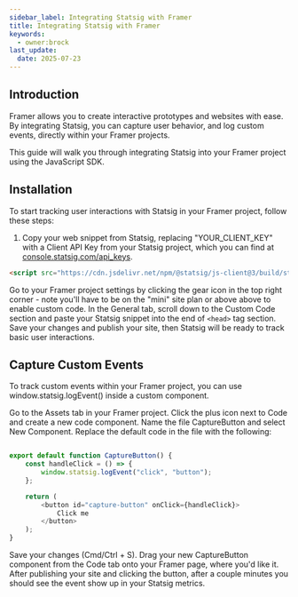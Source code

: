 ```yaml
---
sidebar_label: Integrating Statsig with Framer
title: Integrating Statsig with Framer
keywords:
  - owner:brock
last_update:
  date: 2025-07-23
---
```


## Introduction

Framer allows you to create interactive prototypes and websites with ease. By integrating Statsig, you can capture user behavior, and log custom events, directly within your Framer projects.

This guide will walk you through integrating Statsig into your Framer project using the JavaScript SDK.

## Installation

To start tracking user interactions with Statsig in your Framer project, follow these steps:

1. Copy your web snippet from Statsig, replacing "YOUR_CLIENT_KEY" with a Client API Key from your Statsig project, which you can find at [console.statsig.com/api_keys](https://console.statsig.com/api_keys).
```html
<script src="https://cdn.jsdelivr.net/npm/@statsig/js-client@3/build/statsig-js-client+session-replay+web-analytics.min.js?apikey=[YOUR_CLIENT_KEY]"></script>
```
Go to your Framer project settings by clicking the gear icon in the top right corner - note you'll have to be on the "mini" site plan or above above to enable custom code.
In the General tab, scroll down to the Custom Code section and paste your Statsig snippet into the end of `<head>` tag section. Save your changes and publish your site, then Statsig will be ready to track basic user interactions.

## Capture Custom Events
To track custom events within your Framer project, you can use window.statsig.logEvent() inside a custom component.

Go to the Assets tab in your Framer project.
Click the plus icon next to Code and create a new code component.
Name the file CaptureButton and select New Component.
Replace the default code in the file with the following:

```js

export default function CaptureButton() {
    const handleClick = () => {
        window.statsig.logEvent("click", "button");
    };

    return (
        <button id="capture-button" onClick={handleClick}>
            Click me
        </button>
    );
}
```
Save your changes (Cmd/Ctrl + S).
Drag your new CaptureButton component from the Code tab onto your Framer page, where you'd like it.
After publishing your site and clicking the button, after a couple minutes you should see the event show up in your Statsig metrics. 
